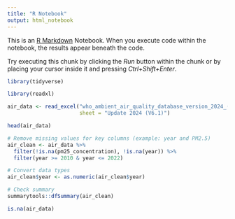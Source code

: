 ```yaml
---
title: "R Notebook"
output: html_notebook
---
```


This is an [R Markdown](http://rmarkdown.rstudio.com) Notebook. When you execute code within the notebook, the results appear beneath the code. 

Try executing this chunk by clicking the *Run* button within the chunk or by placing your cursor inside it and pressing *Ctrl+Shift+Enter*. 


```r
library(tidyverse)
```

```r
library(readxl)

air_data <- read_excel("who_ambient_air_quality_database_version_2024_(v6.1) (3).xlsx", 
                       sheet = "Update 2024 (V6.1)")

head(air_data)

```

```r
# Remove missing values for key columns (example: year and PM2.5)
air_clean <- air_data %>%
  filter(!is.na(pm25_concentration), !is.na(year)) %>%
  filter(year >= 2010 & year <= 2022)

# Convert data types
air_clean$year <- as.numeric(air_clean$year)

# Check summary
summarytools::dfSummary(air_clean)

```


```r
is.na(air_data)
```



